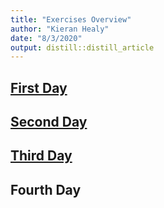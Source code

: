 ```yaml
---
title: "Exercises Overview"
author: "Kieran Healy"
date: "8/3/2020"
output: distill::distill_article
---
```


## [First Day](exercise_01.html)

## [Second Day](exercise_02.html)

## [Third Day](exercise_03.html)

## Fourth Day

